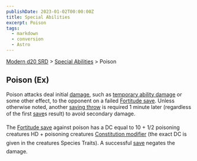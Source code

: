 ```yaml
---
publishDate: 2023-01-02T00:00:00Z
title: Special Abilities
excerpt: Poison
tags:
  - markdown
  - conversion
  - Astro
---
```


[Modern d20 SRD](/#modernD20) > [Special Abilities](modern-d20-srd-special-abilities-index) > Poison

## Poison (Ex)

Poison attacks deal initial [damage](modern-d20-srd-combat-damage),
such as [temporary ability damage](modern-d20-srd-special-abilities-ability-score-reduction) or some other effect, to the opponent
on a failed [Fortitude save](modern-d20-srd-basics-saving-throws). Unless otherwise noted, another [saving throw](modern-d20-srd-basics-saving-throws) is required 1 minute later (regardless of the first [save](modern-d20-srd-basics-saving-throws)s
result) to avoid secondary damage.

The [Fortitude save](modern-d20-srd-basics-saving-throws) against poison has a DC equal to 10 + 1/2 poisoning creatures HD + poisoning creatures [Constitution modifier](modern-d20-srd-basics-ability-scores) (the exact DC is given in the creatures Species Traits). A successful [save](modern-d20-srd-basics-saving-throws) negates the damage.
